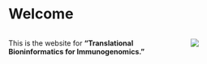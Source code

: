 # Welcome {.unnumbered}

::: columns
::: {.column width="70%"}
This is the website for **"Translational Bioninformatics for Immunogenomics."**
:::

::: {.column width="30%"}
![](images/cover-tb4i.png)
:::
:::

::: column-page-right
:::
